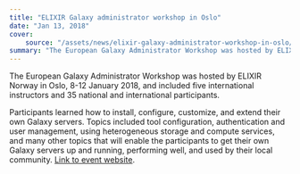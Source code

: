 ```yaml
---
title: "ELIXIR Galaxy administrator workshop in Oslo"
date: "Jan 13, 2018"
cover:
    source: "/assets/news/elixir-galaxy-administrator-workshop-in-oslo/cover.png"
summary: "The European Galaxy Administrator Workshop was hosted by ELIXIR Norway in Oslo, 8-12 January 2018, and included five international instructors and 35 national and international participants."
---
```


The European Galaxy Administrator Workshop was hosted by ELIXIR Norway in Oslo,
8-12 January 2018, and included five international instructors and 35 national
and international participants.

Participants learned how to install, configure, customize, and extend their
own Galaxy servers. Topics included tool configuration, authentication and
user management, using heterogeneous storage and compute services, and many
other topics that will enable the participants to get their own Galaxy
servers up and running, performing well, and used by their local community.
[Link to event website](https://www.elixir-europe.org/events/european-galaxy-administrator-workshop).
